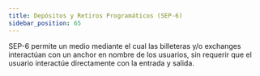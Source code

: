 ```yaml
---
title: Depósitos y Retiros Programáticos (SEP-6)
sidebar_position: 65
---
```



SEP-6 permite un medio mediante el cual las billeteras y/o exchanges interactúan con un anchor en nombre de los usuarios, sin requerir que el usuario interactúe directamente con la entrada y salida.

<DocCardList />
